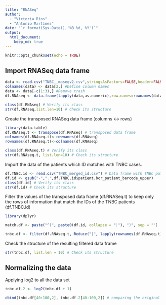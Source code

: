 ---
title: "RNASeq"
author:
  - "Victoria Ríos"
  - "Antonio Martínez"
date: "`r format(Sys.Date(),'%B %d, %Y')`"
output:
  html_document:
    keep_md: true
---

```{r setup, include=FALSE}
knitr::opts_chunk$set(echo = TRUE)
```

## Import RNASeq data frame
```{r}
data <- read.csv("TNBC__maseqv2.csv",stringsAsFactors=FALSE,header=FALSE,row.names=1)
colnames(data) <- data[2,] #Define column names
data <- data[-c(1:3),] #Remove trash
df.RNAseq <- data.frame(lapply(data,as.numeric),row.names=rownames(data)) #Make all columns numeric vectors

class(df.RNAseq) # Verify its class
str(df.RNAseq,list.len=10) # Check its structure
```

Create the transposed RNASeq data frame  (columns <-> rows)
```{r}
library(data.table)
df.RNAseq.t <- transpose(df.RNAseq) # transposed data frame
colnames(df.RNAseq.t)<-rownames(df.RNAseq)
rownames(df.RNAseq.t)<-colnames(df.RNAseq)

class(df.RNAseq.t) # Verify its class
str(df.RNAseq.t, list.len=10) # Check its structure
```

Import the data of the patients which ID matches with TNBC cases.
```{r}
df.TNBC.id <- read.csv("TNBC_merged_id.csv") # Data frame with TNBC patients' IDs
df.id <- gsub("-",".",df.TNBC.id$patient.bcr_patient_barcode_upper)
class(df.id) # Verify its class
str(df.id) # Check its structure
```
Filter the values of the transposed data frame (df.RNASeq.t) to keep only the rows of information that match the IDs of the TNBC patients (df.TNBC.id)
```{r}
library(dplyr)

match.df <- paste("^(", paste0(df.id, collapse = "|"), ")", sep = "")

tnbc.df <- filter(df.RNAseq.t, Reduce("|", lapply(rownames(df.RNAseq.t), grepl, pattern = match.df)))
```

Check the structure of the resulting filtered data frame
```{r}
str(tnbc.df, list.len = 10) # Check its structure
```
## Normalizing the data

Applying log2 to all the data set
```{r}

tnbc.df.2 <- log2(tnbc.df + 1)

cbind(tnbc.df[40:100,2], tnbc.df.2[40:100,2]) # comparing the original values against the normalized ones
```

